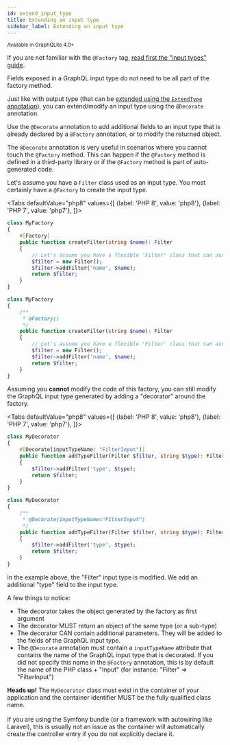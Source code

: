 ```yaml
---
id: extend_input_type
title: Extending an input type
sidebar_label: Extending an input type
---
```



<small>Available in GraphQLite 4.0+</small>

<div class="alert alert--info">If you are not familiar with the <code>@Factory</code> tag, <a href="input-types">read first the "input types" guide</a>.</div>

Fields exposed in a GraphQL input type do not need to be all part of the factory method.

Just like with output type (that can be [extended using the `ExtendType` annotation](extend_type.mdx)), you can extend/modify
an input type using the `@Decorate` annotation.

Use the `@Decorate` annotation to add additional fields to an input type that is already declared by a `@Factory` annotation,
or to modify the returned object.

<div class="alert alert--info">
    The <code>@Decorate</code> annotation is very useful in scenarios where you cannot touch the <code>@Factory</code> method.
    This can happen if the <code>@Factory</code> method is defined in a third-party library or if the <code>@Factory</code> method is part
    of auto-generated code.
</div>

Let's assume you have a `Filter` class used as an input type. You most certainly have a `@Factory` to create the input type.

<Tabs
  defaultValue="php8"
  values={[
    {label: 'PHP 8', value: 'php8'},
    {label: 'PHP 7', value: 'php7'},
  ]}>
  <TabItem value="php8">

```php
class MyFactory
{
    #[Factory]
    public function createFilter(string $name): Filter
    {
        // Let's assume you have a flexible 'Filter' class that can accept any kind of filter
        $filter = new Filter();
        $filter->addFilter('name', $name);
        return $filter;
    }
}
```

  </TabItem>
  <TabItem value="php7">

```php
class MyFactory
{
    /**
     * @Factory()
     */
    public function createFilter(string $name): Filter
    {
        // Let's assume you have a flexible 'Filter' class that can accept any kind of filter
        $filter = new Filter();
        $filter->addFilter('name', $name);
        return $filter;
    }
}
```

  </TabItem>
</Tabs>

Assuming you **cannot** modify the code of this factory, you can still modify the GraphQL input type generated by
adding a "decorator" around the factory.

<Tabs
  defaultValue="php8"
  values={[
    {label: 'PHP 8', value: 'php8'},
    {label: 'PHP 7', value: 'php7'},
  ]}>
  <TabItem value="php8">

```php
class MyDecorator
{
    #[Decorate(inputTypeName: "FilterInput")]
    public function addTypeFilter(Filter $filter, string $type): Filter
    {
        $filter->addFilter('type', $type);
        return $filter;
    }
}
```

  </TabItem>
  <TabItem value="php7">

```php
class MyDecorator
{
    /**
     * @Decorate(inputTypeName="FilterInput")
     */
    public function addTypeFilter(Filter $filter, string $type): Filter
    {
        $filter->addFilter('type', $type);
        return $filter;
    }
}
```

  </TabItem>
</Tabs>

In the example above, the "Filter" input type is modified. We add an additional "type" field to the input type.

A few things to notice:

- The decorator takes the object generated by the factory as first argument
- The decorator MUST return an object of the same type (or a sub-type)
- The decorator CAN contain additional parameters. They will be added to the fields of the GraphQL input type.
- The `@Decorate` annotation must contain a `inputTypeName` attribute that contains the name of the GraphQL input type
  that is decorated. If you did not specify this name in the `@Factory` annotation, this is by default the name of the
  PHP class + "Input" (for instance: "Filter" => "FilterInput")


<div class="alert alert--warning"><strong>Heads up!</strong> The <code>MyDecorator</code> class must exist in the container of your
application and the container identifier MUST be the fully qualified class name.<br/><br/>
If you are using the Symfony bundle (or a framework with autowiring like Laravel), this
is usually not an issue as the container will automatically create the controller entry if you do not explicitly
declare it.</div>
